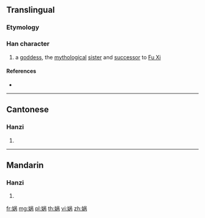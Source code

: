 {{also|媧}}
==Translingual==

===Etymology===
{{Han simp|媧|f=咼|t=呙}}

===Han character===
{{Han char|rn=38|rad=女|as=07|sn=10|four=|canj=VROB|ids=⿰女呙}}

# a [[goddess]], the [[mythological]] [[sister]] and [[successor]] to [[w:Fu Xi|Fu Xi]]

====References====
* {{Han ref|kx=0263.251|hdz=21052.020|uh=5A32|ud=23090}}

----

==Cantonese==

===Hanzi===
{{yue-hanzi|jyut=|y=wo1|tra=媧}}

# {{defn|lang=yue|sort=女07}}

----

==Mandarin==

===Hanzi===
{{cmn-hanzi|tra=媧|pin=[[wā]] ([[wa1]])|wg=wa<sup>1</sup>}}

# {{defn|lang=cmn|sort=女07}}

[[fr:娲]]
[[mg:娲]]
[[pl:娲]]
[[th:娲]]
[[vi:娲]]
[[zh:娲]]
